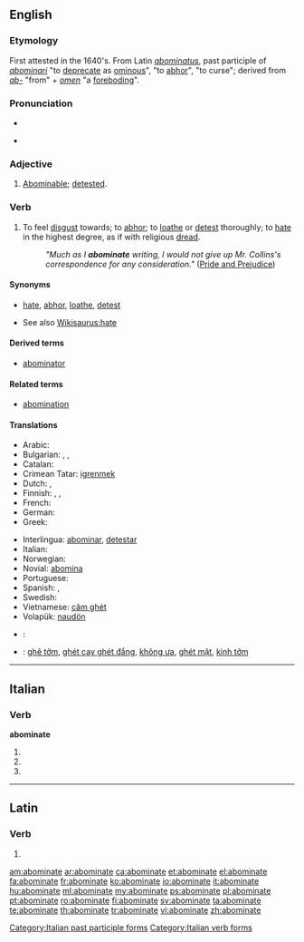 ==English==

===Etymology===
First attested in the 1640's. From Latin ''[[abominatus]]'', past participle of ''[[abominari]]'' "to [[deprecate]] as [[ominous]]", "to [[abhor]]", "to curse"; derived from ''[[ab-]]'' "from" + ''[[omen]]'' "a [[foreboding]]".

===Pronunciation===
* {{audio|en-us-abominate.ogg|Audio (US)}}
* {{a|US}} {{IPA|/ə.ˈbɒm.ə.ˌnəɪt/}}

===Adjective===
{{en-adj}}

# {{obsolete}} [[abominable|Abominable]]; [[detest]]ed.

===Verb===
{{en-verb|abominat|ing}}

# {{transitive}} To feel [[disgust]] towards; to [[abhor]]; to [[loathe]] or [[detest]] thoroughly; to [[hate]] in the highest degree, as if with religious [[dread]].
#: ''"Much as I '''abominate''' writing, I would not give up Mr. Collins's correspondence for any consideration."'' ([http://en.wikiquote.org/wiki/Pride_and_Prejudice Pride and Prejudice])

====Synonyms====
* {{sense|to abhor}} [[hate]], [[abhor]], [[loathe]], [[detest]]
* See also [[Wikisaurus:hate]]

====Derived terms====
* [[abominator]]

====Related terms====
* [[abomination]]

====Translations====
{{trans-top|to feel disgust towards, to hate in the highest degree}}
* Arabic: {{t|ar|يمقت|tr=yamqut|sc=Arab}}
* Bulgarian: {{t|bg|отвращавам се|sc=Cyrl}}, {{t|bg|гнуся се от|sc=Cyrl}}, {{t|bg|ненавиждам|sc=Cyrl}}
* Catalan: {{t|ca|abominar}}
* Crimean Tatar: [[igrenmek]]
* Dutch: {{t+|nl|verachten}}, {{t+|nl|verafschuwen}}
* Finnish: {{t+|fi|vihata}}, {{t-|fi|inhota}}, {{t-|fi|kammoksua}}
* French: {{t+|fr|détester}}
* German: {{t+|de|verabscheuen}}
* Greek: {{t+|el|απεχθάνομαι|tr=apechthánomai}}
{{trans-mid}}
* Interlingua: [[abominar]], [[detestar]]
* Italian: {{t+|it|abominare}}
* Norwegian: {{t|no|føle avsky}}
* Novial: [[abomina]]
* Portuguese: {{t+|pt|abominar}}
* Spanish: {{t+|es|abominar}}, {{t-|es|detestar}}
* Swedish: {{t+|sv|avsky}}
* Vietnamese: [[căm ghét]]
* Volapük: [[naudön]]
{{trans-bottom}}

{{checktrans-top}}
* {{ttbc|he}}: {{t|he|לתעב|tr=letaev}}
{{trans-mid}}
* {{ttbc|vi}}: [[ghê tởm]], [[ghét cay ghét đắng]], [[không ưa]], [[ghét mặt]], [[kinh tởm]]
{{trans-bottom}}

----

==Italian==

===Verb===
'''abominate'''

# {{conjugation of|abominare||2|p|pres|ind|lang=it}}
# {{conjugation of|abominare||2|p|imp|lang=it}}
# {{form of|[[feminine|Feminine]] plural|abominato}}

[[Category:Italian past participle forms]]
[[Category:Italian verb forms]]

----

==Latin==

===Verb===
{{la-verb-form|abōmināte}}

# {{conjugation of|abomino|abōminō|2|p|pres|act|imp|lang=la}}

[[am:abominate]]
[[ar:abominate]]
[[ca:abominate]]
[[et:abominate]]
[[el:abominate]]
[[fa:abominate]]
[[fr:abominate]]
[[ko:abominate]]
[[io:abominate]]
[[it:abominate]]
[[hu:abominate]]
[[ml:abominate]]
[[my:abominate]]
[[ps:abominate]]
[[pl:abominate]]
[[pt:abominate]]
[[ro:abominate]]
[[fi:abominate]]
[[sv:abominate]]
[[ta:abominate]]
[[te:abominate]]
[[th:abominate]]
[[tr:abominate]]
[[vi:abominate]]
[[zh:abominate]]